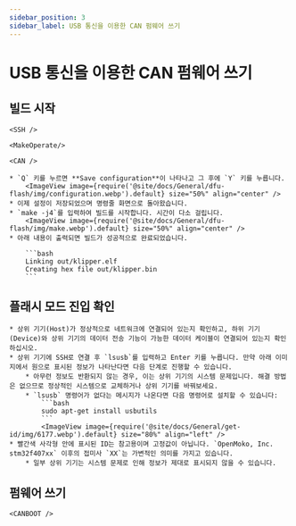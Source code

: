 ```yaml
---
sidebar_position: 3
sidebar_label: USB 통신을 이용한 CAN 펌웨어 쓰기
---
```




# USB 통신을 이용한 CAN 펌웨어 쓰기

## 빌드 시작

    <SSH />

    <MakeOperate/>

    <CAN />

    * `Q` 키를 누르면 **Save configuration**이 나타나고 그 후에 `Y` 키를 누릅니다.
        <ImageView image={require('@site/docs/General/dfu-flash/img/configuration.webp').default} size="50%" align="center" />
    * 이제 설정이 저장되었으며 명령줄 화면으로 돌아왔습니다.
    * `make -j4`를 입력하여 빌드를 시작합니다. 시간이 다소 걸립니다.
        <ImageView image={require('@site/docs/General/dfu-flash/img/make.webp').default} size="50%" align="center" />
    * 아래 내용이 출력되면 빌드가 성공적으로 완료되었습니다.

        ```bash
        Linking out/klipper.elf
        Creating hex file out/klipper.bin
        ```

## 플래시 모드 진입 확인

    * 상위 기기(Host)가 정상적으로 네트워크에 연결되어 있는지 확인하고, 하위 기기(Device)와 상위 기기의 데이터 전송 기능이 가능한 데이터 케이블이 연결되어 있는지 확인하십시오.
    * 상위 기기에 SSH로 연결 후 `lsusb`를 입력하고 Enter 키를 누릅니다. 만약 아래 이미지에서 원으로 표시된 정보가 나타난다면 다음 단계로 진행할 수 있습니다.
        * 아무런 정보도 반환되지 않는 경우, 이는 상위 기기의 시스템 문제입니다. 해결 방법은 없으므로 정상적인 시스템으로 교체하거나 상위 기기를 바꿔보세요.
        * `lsusb` 명령어가 없다는 메시지가 나온다면 다음 명령어로 설치할 수 있습니다:
            ```bash
            sudo apt-get install usbutils
            ```
            <ImageView image={require('@site/docs/General/get-id/img/6177.webp').default} size="80%" align="left" /> 
    * 빨간색 사각형 안에 표시된 ID는 참고용이며 고정값이 아닙니다. `OpenMoko, Inc. stm32f407xx` 이후의 접미사 `XX`는 가변적인 의미를 가지고 있습니다.
        * 일부 상위 기기는 시스템 문제로 인해 정보가 제대로 표시되지 않을 수 있습니다.

## 펌웨어 쓰기


    <CANBOOT />
